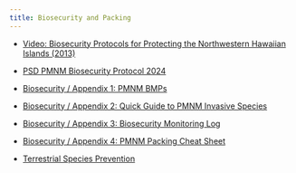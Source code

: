 ```yaml
---
title: Biosecurity and Packing
---
```



-   [Video: Biosecurity Protocols for Protecting the Northwestern Hawaiian Islands (2013)](https://www.youtube.com/watch?v=1Yg2mSjuQmI&t=2241s){.external target="_blank"}

-   [PSD PMNM Biosecurity Protocol 2024](https://docs.google.com/document/d/1juGklBYp6vLi_P0a5DpSmu8AanLPPLZxWUbosiVj-f8/edit?usp=sharing){.external target="_blank"}

-   [Biosecurity / Appendix 1: PMNM BMPs](https://www.papahanaumokuakea.gov/permit/bestmanagement.html){.external target="_blank"}

-   [Biosecurity / Appendix 2: Quick Guide to PMNM Invasive Species](https://drive.google.com/file/d/1BfQcCW0I8XEaba4mMp8E9EwVZsxY26Ok/view?usp=sharing){.external target="_blank"}

-   [Biosecurity / Appendix 3: Biosecurity Monitoring Log](https://drive.google.com/file/d/1-4J2yESeNk2PvzdEHSjPEFSEr1v_qWlQ/view?usp=sharing){.external target="_blank"}

-   [Biosecurity / Appendix 4: PMNM Packing Cheat Sheet](https://docs.google.com/document/d/1GZKzNXG68Ih8VtHhXcrifkwHuNaLnbgviM-RfQhrS7g/edit?usp=sharing){.external target="_blank"}

-   [Terrestrial Species Prevention](https://docs.google.com/document/d/1PAnZ2zyZE-4TZz4BlPQzfMM7UqLpuGcq/edit?usp=sharing&ouid=111160936144270501572&rtpof=true&sd=true){.external target="_blank"}
